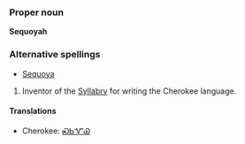 ===Proper noun===
'''Sequoyah'''

===Alternative spellings===
*[[Sequoya]]

# Inventor of the [[Syllabry]] for writing the Cherokee language.

====Translations====
*Cherokee: [[ᏍᏏᏉᏯ]]